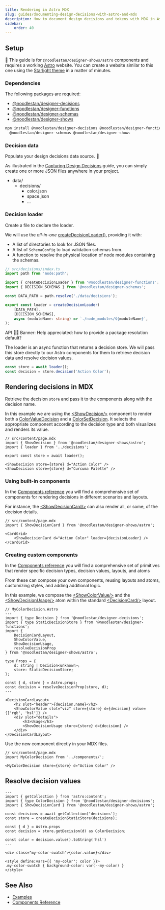 ```yaml
---
title: Rendering in Astro MDX
slug: guides/documenting-design-decisions-with-astro-and-mdx
description: How to document design decisions and tokens with MDX in Astro/Starlight based docs
sidebar:
    order: 40
---
```





## Setup

🚧 This guide is for `@noodlestan/designer-shows/astro` components and requires a working
[Astro](https://docs.astro.build/en/getting-started/) website. You can create a website similar
to this one using the [Starlight theme](https://starlight.astro.build/getting-started/) in
a matter of minutes.

### Dependencies

The following packages are required:

-   [@noodlestan/designer-decisions](/api/designer-decisions)
-   [@noodlestan/designer-functions](/api/designer-functions)
-   [@noodlestan/designer-schemas](/api/designer-schemas)
-   [@noodlestan/designer-shows](/api/designer-shows)

```bash
npm install @noodlestan/designer-decisions @noodlestan/designer-functions \
  @noodlestan/designer-schemas @noodlestan/designer-shows
```

### Decision data

Populate your design decisions data source. 🚧

As illustrated in the [Capturing Design Decisions](/guides/capturing-design-decisions-in-data)
guide, you can simply create one or more JSON files anywhere in your project.

<FileTree>

-   data/
    -   decisions/
        -   color.json
        -   space.json
        -   ...

</FileTree>

### Decision loader

Create a file to declare the loader.

We will use the _all-in-one_
[createDecisionLoader()](/api/designer-functions/Loader/createDecisionLoader/),
providing it with:

-   A list of directories to look for JSON files.
-   A list of `SchemaConfig` to load validation schemas from.
-   A function to resolve the physical location of node modules containing the schemas.

```ts
// src/decisions/index.ts
import path from 'node:path';

import { createDecisionLoader } from '@noodlestan/designer-functions';
import { DECISION_SCHEMAS } from '@noodlestan/designer-schemas';

const DATA_PATH = path.resolve('./data/decisions');

export const loader = createDecisionLoader(
    [DATA_PATH],
    [DECISION_SCHEMAS],
    async (moduleName: string) => `./node_modules/${moduleName}`,
);
```

API 🚧🚧 Banner: Help appreciated: how to provide a package resolution default?

The loader is an async function that returns a decision store. We will pass this
store directly to our Astro components for them to retrieve decision data and
resolve decision values.

```ts
const store = await loader();
const decision = store.decision('Action Color');
```

## Rendering decisions in MDX

Retrieve the decision `store` and pass it to the components along with the decision name.

In this example we are using the [&lt;ShowDecision/&gt;](/components/Astro/Decisions/show-decision/)
component to render both a [ColorValueDecision](/decision-models/color-value) and a
[ColorSetDecision](/decision-models/color-set). It selects
the appropriate component according to the decision type and both visualizes
and renders its value.

```mdx
// src/content/page.mdx
import { ShowDecision } from '@noodlestan/designer-shows/astro';
import { loader } from '../decisions';

export const store = await loader();

<ShowDecision store={store} d="Action Color" />
<ShowDecision store={store} d="Curcuma Palette" />
```

<CardGrid>
    <ShowDecision store={store} d="Action Color" />
    <ShowDecision store={store} d="Curcuma Palette" />
</CardGrid>

### Using built-in components

In the [Components reference](/components) you will find a comprehensive set of components
for rendering decisions in different scenarios and layouts.

For instance, the [&lt;ShowDecisionCard/&gt;](/components/Astro/Cards/show-decision-card/)
can also render all, or some, of the decision details.

```mdx
// src/content/page.mdx
import { ShowDecisionCard } from '@noodlestan/designer-shows/astro';

<CardGrid>
    <ShowDecisionCard d="Action Color" loader={decisionLoader} />
</CardGrid>
```

<FlexStack vpad>
    <ShowDecisionCard store={store} d="Action Color" />
</FlexStack>

### Creating custom components

In the [Components reference](/components) you will find a comprehensive set of primitives
that render specific decision types, decision values, layouts, and atoms

From these can compose your own components, reusing layouts and atoms, customizing styles, and
adding additional logic.

In this example, we compose the
[&lt;ShowColorValue/&gt;](/components/Astro/values/show-color-value) and the
[&lt;ShowDecisionUsage/&gt;](/components/Astro/Attributes/show-decision-usage) atom
within the standard
[&lt;DecisionCard/&gt;](/components/Astro/Layouts/decision-card) layout.

```astro
// MyColorDecision.Astro
---
import { type Decision } from '@noodlestan/designer-decisions';
import { type StaticDecisionStore } from '@noodlestan/designer-functions';
import {
    DecisionCardLayout,
    ShowColorValue,
    ShowDecisionUsage,
    resolveDecisionProp
} from '@noodlestan/designer-shows/astro';

type Props = {
    d: string | Decision<unknown>;
    store: StaticDecisionStore;
};

const { d, store } = Astro.props;
const decision = resolveDecisionProp(store, d);
---

<DecisionCardLayout>
    <h2 slot="header">{decision.name}</h2>
    <ShowColorValue slot="viz" store={store} d={decision} value={['rgb', 'hsl']} />
    <div slot="details">
        <h3>Usage</h3>
        <ShowDecisionUsage store={store} d={decision} />
    </div>
</DecisionCardLayout>
```

Use the new component directly in your MDX files.

```mdx
// src/content/page.mdx
import MyColorDecision from '../components/';

<MyColorDecision store={store} d="Action Color" />
```

## Resolve decision values

```astro
---
import { getCollection } from 'astro:content';
import { type ColorDecision } from '@noodlestan/designer-decisions';
import { ShowDecisionCard } from '@noodlestan/designer-shows/astro';

const decisions = await getCollection('decisions');
const store = createDecisionStaticStore(decisions);

const { d } = Astro.props
const decision = store.getDecision(d) as ColorDecision;

const color = decision.value().toString('hsl')
---

<div class="my-color-swatch">{color.value}</div>

<style define:vars={{ 'my-color': color }}>
.my-color-swatch { background-color: var(--my-color) }
</style>
```

## See Also

-   [Examples](/examples)
-   [Components Reference](/components)
